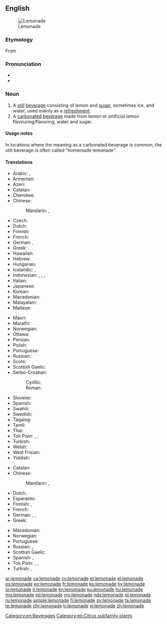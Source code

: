==English==
{{wikipedia}}
[[File:SimplyLemonade-ChrisMetcalf.jpg|thumb|Lemonade]]

===Etymology===
From {{etyl|fr|en}} {{m|fr|limonade}}

===Pronunciation===
* {{IPA|/ˌlɛmənˈeɪd/|lang=en}}
* {{rhymes|eɪd|lang=en}}

===Noun===
{{en-noun|~}}

# A [[still]] [[beverage]] consisting of lemon and [[sugar]], sometimes ice, and water, used mainly as a [[refreshment]].
# A [[carbonated]] [[beverage]] made from lemon or artificial lemon flavouring/flavoring, water and sugar.

====Usage notes====
In locations where the meaning as a carbonated beverage is common, the still beverage is often called "homemade lemonade".

====Translations====
{{trans-top|still beverage}}
* Arabic: {{t|ar|عَصِير اَللَيْمُون}}, {{t|ar|شَرَاب اَللَيْمُون}}
* Armenian: {{t+|hy|լիմոնադ}}
* Azeri: {{t|az|limonad}}
* Catalan: {{t|ca|llimonada|f}}
* Cherokee: {{t|chr|ᎴᎹᏁᏗ|sc=Cher}}
* Chinese:
*: Mandarin: {{t|cmn|檸檬水|sc=Hani}}, {{t+|cmn|柠檬水|tr=níngméngshuǐ|sc=Hani}}
* Czech: {{t+|cs|limonáda|f}}
* Dutch: {{t+|nl|kwast|m}}
* Finnish: {{t+|fi|sitruunamehu}}
* French: {{t+|fr|citronnade|f}}
* German: {{t+|de|Limonade|f}}, {{t+|de|Zitrone|f}}
* Greek: {{t+|el|λεμονάδα|f}}
* Hawaiian: {{t|haw|wai lemi}}
* Hebrew: {{t|he|לימונדה}}
* Hungarian: {{t+|hu|limonádé}}
* Icelandic: {{t|is|límonaði|n}}, {{t|is|sítrónudrykkur|m}}
* Indonesian: {{t+|id|limun}}, {{t|id|sari limau}}, {{t+|id|sitrun}},
* Italian: {{t+|it|limonata|f}}
* Japanese: {{t|ja|レモネード|tr=Remonēdo|sc=Jpan}}
* Korean: {{t+|ko|레모네이드|tr=Remoneideu|sc=Kore}}
* Macedonian: {{t|mk|лимонада|f|tr=limonáda}}
* Malayalam: {{t|ml|നാരങ്ങാവെള്ളം|sc=Mlym}}
* Maltese: {{t|mt|luminata|f}}
{{trans-mid}}
* Maori: {{t|mi|wai rēmana}}
* Marathi: {{t|mr|लिंबू सरबत|tr=limbū sarbat|sc=Deva}}
* Norwegian: {{t|no|limonade|m}}
* Ottawa: {{t|otw|bookdehminaaboo}}
* Persian: {{t+|fa|لیموناد|tr=limunâd|sc=fa-Arab}}
* Polish: {{t+|pl|lemoniada|f}}
* Portuguese: {{t+|pt|limonada|f}}
* Russian: {{t+|ru|лимона́д|m}}
* Scots: {{t|sco|skoosh}}
* Scottish Gaelic: {{t|gd|deoch-liomaid|f}}
* Serbo-Croatian:
*: Cyrillic: {{t|sh|лимуна́да|f}}
*: Roman: {{t+|sh|limunáda|f}}
* Slovene: {{t+|sl|limonada|f}}
* Spanish: {{t|es|limonada|f}}
* Swahili: {{t|sw|maji ya limau}}
* Swedish: {{t+|sv|lemonad}}
* Tagalog: {{t|tl|limonada}}
* Tamil: {{t|ta|எலுமிச்சைச்சாறு|sc=Taml}}
* Thai: {{t|th|น้ำมะนาว|tr=naammanaao}}
* Tok Pisin: {{t|tpi|moliwara}}, {{t|tpi|muliwara}}, {{t|tpi|loliwara}}
* Turkish: {{t+|tr|limonata}}
* Welsh: {{t+|cy|lemonêd}}
* West Frisian: {{t|fy|limonade}}
* Yiddish: {{t|yi|לימאָנאַד|m}}
{{trans-bottom}}

{{trans-top|carbonated beverage}}
* Catalan: {{t+|ca|gasosa|f}}
* Chinese:
*: Mandarin: {{t|cmn|檸檬水|sc=Hani}}, {{t+|cmn|柠檬水|tr=níngméngshuǐ|sc=Hani}}
* Dutch: {{t+|nl|limonade|m}}
* Esperanto: {{t|eo|limonado}}
* Finnish: {{t+|fi|sitruunasooda}}, {{t+|fi|limonadi}}
* French: {{t+|fr|limonade|f}}
* German: {{t+|de|Brause|f}}, {{t+|de|Limonade|f}}, {{t+|de|Limo|f}}
* Greek: {{t+|el|λεμονάδα|f}}
{{trans-mid}}
* Macedonian: {{t|mk|газоза|f|tr=gazóza}}
* Norwegian: {{t|no|sitronbrus|m}}
* Portuguese: {{t|pt|soda limonada|f}}
* Russian: {{t+|ru|лимона́д|m}}, {{t+|ru|газиро́вка|f}}
* Scottish Gaelic: {{t|gd|deoch-liomaid|f}}
* Spanish: {{t|es|gaseosa de limón|f}}, {{t|es|limonada|f}}
* Tok Pisin: {{t|tpi|moliwara}}, {{t|tpi|muliwara}}, {{t|tpi|loliwara}}
* Turkish: {{t+|tr|gazoz}}, {{t|tr|limonlu gazoz}}
{{trans-bottom}}

[[Category:en:Beverages]]
[[Category:en:Citrus subfamily plants]]

[[ar:lemonade]]
[[ca:lemonade]]
[[cy:lemonade]]
[[et:lemonade]]
[[el:lemonade]]
[[es:lemonade]]
[[eo:lemonade]]
[[fr:lemonade]]
[[ko:lemonade]]
[[hy:lemonade]]
[[io:lemonade]]
[[it:lemonade]]
[[kn:lemonade]]
[[ku:lemonade]]
[[hu:lemonade]]
[[mg:lemonade]]
[[ml:lemonade]]
[[my:lemonade]]
[[nds:lemonade]]
[[pl:lemonade]]
[[ru:lemonade]]
[[simple:lemonade]]
[[fi:lemonade]]
[[sv:lemonade]]
[[ta:lemonade]]
[[te:lemonade]]
[[chr:lemonade]]
[[tr:lemonade]]
[[vi:lemonade]]
[[zh:lemonade]]